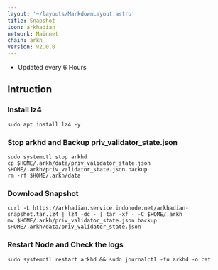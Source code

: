 ```yaml
---
layout: '~/layouts/MarkdownLayout.astro'
title: Snapshot
icon: arkhadian
network: Mainnet
chain: arkh
version: v2.0.0 
---
```

- Updated every 6 Hours 

## Intruction

### Install lz4
```
sudo apt install lz4 -y
```

### Stop arkhd and Backup priv_validator_state.json
```
sudo systemctl stop arkhd
cp $HOME/.arkh/data/priv_validator_state.json $HOME/.arkh/priv_validator_state.json.backup
rm -rf $HOME/.arkh/data
```

### Download Snapshot
```
curl -L https://arkhadian.service.indonode.net/arkhadian-snapshot.tar.lz4 | lz4 -dc - | tar -xf - -C $HOME/.arkh
mv $HOME/.arkh/priv_validator_state.json.backup $HOME/.arkh/data/priv_validator_state.json
```

### Restart Node and Check the logs

```
sudo systemctl restart arkhd && sudo journalctl -fu arkhd -o cat
```